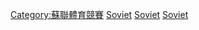 [[Category:蘇聯體育競賽|Category:蘇聯體育競賽]]
[[Category:各國已廢除的體育聯賽|Soviet]]
[[Category:亞洲體育聯賽|Soviet]]
[[Category:歐洲體育聯賽|Soviet]]